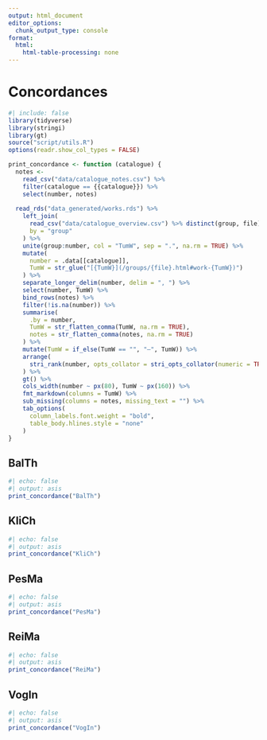 ```yaml
---
output: html_document
editor_options: 
  chunk_output_type: console
format:
  html:
    html-table-processing: none
---
```


# Concordances {.unnumbered}

```r
#| include: false
library(tidyverse)
library(stringi)
library(gt)
source("script/utils.R")
options(readr.show_col_types = FALSE)

print_concordance <- function (catalogue) {
  notes <-
    read_csv("data/catalogue_notes.csv") %>% 
    filter(catalogue == {{catalogue}}) %>% 
    select(number, notes)
  
  read_rds("data_generated/works.rds") %>% 
    left_join(
      read_csv("data/catalogue_overview.csv") %>% distinct(group, file),
      by = "group"
    ) %>% 
    unite(group:number, col = "TumW", sep = ".", na.rm = TRUE) %>%
    mutate(
      number = .data[[catalogue]],
      TumW = str_glue("[{TumW}](/groups/{file}.html#work-{TumW})")
    ) %>%
    separate_longer_delim(number, delim = ", ") %>% 
    select(number, TumW) %>% 
    bind_rows(notes) %>% 
    filter(!is.na(number)) %>%
    summarise(
      .by = number,
      TumW = str_flatten_comma(TumW, na.rm = TRUE),
      notes = str_flatten_comma(notes, na.rm = TRUE)
    ) %>%
    mutate(TumW = if_else(TumW == "", "–", TumW)) %>% 
    arrange(
      stri_rank(number, opts_collator = stri_opts_collator(numeric = TRUE))
    ) %>% 
    gt() %>%
    cols_width(number ~ px(80), TumW ~ px(160)) %>%
    fmt_markdown(columns = TumW) %>% 
    sub_missing(columns = notes, missing_text = "") %>% 
    tab_options(
      column_labels.font.weight = "bold",
      table_body.hlines.style = "none"
    )
}
```


## BalTh

```r
#| echo: false
#| output: asis
print_concordance("BalTh")
```


## KliCh

```r
#| echo: false
#| output: asis
print_concordance("KliCh")
```


## PesMa

```r
#| echo: false
#| output: asis
print_concordance("PesMa")
```


## ReiMa

```r
#| echo: false
#| output: asis
print_concordance("ReiMa")
```


## VogIn

```r
#| echo: false
#| output: asis
print_concordance("VogIn")
```
